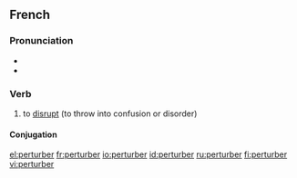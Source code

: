 ==French==

===Pronunciation===
* {{IPA|/pɛʁ.tyʁ.be/|lang=fr}}
* {{audio|Fr-perturber.ogg|perturber}}

===Verb===
{{infl|fr|verb}}

# to [[disrupt]] (to throw into confusion or disorder)

====Conjugation====
{{fr-conj-er|pertub|avoir}}
{{tbot entry|French|disrupt|2008|January|fr}}

[[el:perturber]]
[[fr:perturber]]
[[io:perturber]]
[[id:perturber]]
[[ru:perturber]]
[[fi:perturber]]
[[vi:perturber]]